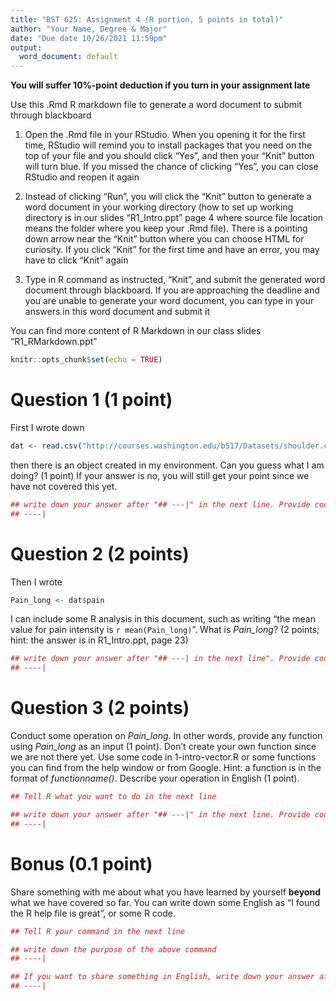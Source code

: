 ---
title: "BST 625: Assignment 4 (R portion, 5 points in total)"
author: "Your Name, Degree & Major"
date: "Due date 10/26/2021 11:59pm"
output:
  word_document: default
---
**You will suffer 10%-point deduction if you turn in your assignment late**

Use this .Rmd R markdown file to generate a word document to submit through blackboard

1.	Open the .Rmd file in your RStudio. When you opening it for the first time, RStudio will remind you to install packages that you need on the top of your file and you should click "Yes", and then your “Knit” button will turn blue. If you missed the chance of clicking “Yes”, you can close RStudio and reopen it again

2.	Instead of clicking “Run”, you will click the “Knit” button to generate a word document in your working directory (how to set up working directory is in our slides “R1_Intro.ppt” page 4 where source file location means the folder where you keep your .Rmd file). There is a pointing down arrow near the “Knit” button where you can choose HTML for curiosity. If you click “Knit” for the first time and have an error, you may have to click “Knit” again
 
3.	Type in R command as instructed, “Knit”, and submit the generated word document through blackboard. If you are approaching the deadline and you are unable to generate your word document, you can type in your answers in this word document and submit it


You can find more content of R Markdown in our class slides “R1_RMarkdown.ppt”

```{r setup, include=FALSE}
knitr::opts_chunk$set(echo = TRUE)
```

# Question 1 (1 point)

First I wrote down 

```{r}
dat <- read.csv("http://courses.washington.edu/b517/Datasets/shoulder.csv")
```

then there is an object created in my environment. Can you guess what I am doing? (1 point) If your answer is no, you will still get your point since we have not covered this yet.

```{r}
## write down your answer after "## ---|" in the next line. Provide code as you will
## ----| 
```
# Question 2 (2 points)

Then I wrote

```{r}
Pain_long <- dat$pain
```

I can include some R analysis in this document, such as writing "the mean value for pain intensity is `r mean(Pain_long)`".
What is *Pain_long*? (2 points; hint: the answer is in R1_Intro.ppt, page 23)

```{r echo = TRUE}
## write down your answer after "## ---| in the next line". Provide code as you will
## ----|
```
# Question 3 (2 points)

Conduct some operation on *Pain_long*. In other words, provide any function using *Pain_long* as an input (1 point). Don't create your own function since we are not there yet. Use some code in 1-intro-vector.R or some functions you can find from the help window or from Google. Hint: a function is in the format of *functionname()*. Describe your operation in English  (1 point).

```{r}
## Tell R what you want to do in the next line

## write down your answer after "## ---|" in the next line. Provide code as you will
## ----|
```
# Bonus (0.1 point)

Share something with me about what you have learned by yourself **beyond** what we have covered so far. You can write down some English as "I found the R help file is great", or some R code.  

```{r}
## Tell R your command in the next line

## write down the purpose of the above command
## ----|

## If you want to share something in English, write down your answer after "## ---|" in the next line.
## ----|
```
